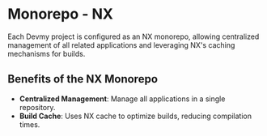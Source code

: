 # Monorepo - NX

Each Devmy project is configured as an NX monorepo, allowing centralized management of all related applications and leveraging NX's caching mechanisms for builds.

## Benefits of the NX Monorepo

- **Centralized Management**: Manage all applications in a single repository.
- **Build Cache**: Uses NX cache to optimize builds, reducing compilation times.
